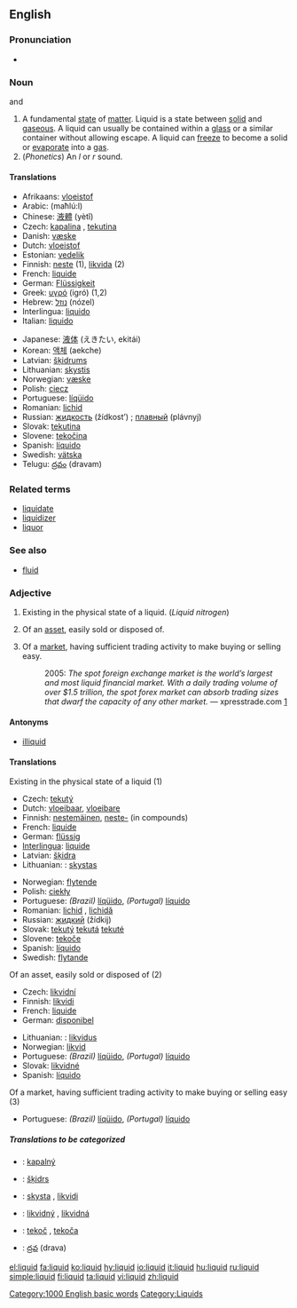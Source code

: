 ==English==

===Pronunciation===
*{{audio|en-us-liquid.ogg|Audio (US)}}

===Noun===
{{en-noun}}  {{countable}} and {{uncountable}}

#A fundamental [[state]] of [[matter]]. Liquid is a state between [[solid]] and [[gaseous]]. A liquid can usually be contained within a [[glass]] or a similar container without allowing escape. A liquid can [[freeze]] to become a solid or [[evaporate]] into a [[gas]].
#(''Phonetics'') An ''l'' or ''r'' sound.

====Translations====
{{top}}
*Afrikaans: [[vloeistof]]
*Arabic: {{ARchar|[[محلول]]}} (maħlú:l) {{m}}
*Chinese: [[液體]] (yètǐ)
*Czech: [[kapalina]] {{f}}, [[tekutina]] {{f}}
*Danish: [[væske]] {{c}}
*Dutch: [[vloeistof]] {{f}}
*Estonian: [[vedelik]]
*Finnish: [[neste]] (1), [[likvida]] (2)
*French: [[liquide]] {{m}}
*German: [[Flüssigkeit]] {{f}}
*Greek: [[υγρό]] (igró) {{f}} (1,2)
*Hebrew: [[נוזל]] (nózel) {{m}}
*Interlingua: [[liquido]]
*Italian: [[liquido]] {{m}}
{{mid}}
*Japanese: [[液体]] (えきたい, ekitái)
*Korean: [[액체]] (aekche)
*Latvian: [[šķidrums]] {{m}}
*Lithuanian: [[skystis]] {{m}}
*Norwegian: [[væske]] {{f}}
*Polish: [[ciecz]] {{f}}
*Portuguese: [[líqüido]] {{m}}
*Romanian: [[lichid]] {{n}}
*Russian: [[жидкость]] (žídkost’) {{f}}; [[плавный]] (plávnyj) {{m}}
*Slovak: [[tekutina]] {{f}}
*Slovene: [[tekočina]] {{f}}
*Spanish: [[líquido]] {{m}}
*Swedish: [[vätska]]
*Telugu: [[ద్రవం]] (dravam)
{{bottom}}

===Related terms===
*[[liquidate]]
*[[liquidizer]]
*[[liquor]]

===See also===
*[[fluid]]

===Adjective===
{{en-adj-more-most}}

#Existing in the physical state of a liquid.  (''Liquid nitrogen'')
# {{finance}} Of an [[asset]], easily sold or disposed of.
# {{finance}} Of a [[market]], having sufficient trading activity to make buying or selling easy.
#: 2005: ''The spot foreign exchange market is the world’s largest and most liquid financial market. With a daily trading volume of over $1.5 trillion, the spot forex market can absorb trading sizes that dwarf the capacity of any other market.'' &mdash; xpresstrade.com [http://www.xpresstrade.com/24hour_liquidity.html]

====Antonyms====
*[[illiquid]]

====Translations====
;Existing in the physical state of a liquid (1)
{{top}}
*Czech: [[tekutý]]
*Dutch: [[vloeibaar]], [[vloeibare]]
*Finnish: [[nestemäinen]], [[neste-]] (in compounds)
*French: [[liquide]] {{m}} {{f}}
*German: [[flüssig]]
*[[Interlingua]]: [[liquide]]
*Latvian: [[šķidra]] {{f}}
*Lithuanian: : [[skystas]] {{m}}
{{mid}}
*Norwegian: [[flytende]]
*Polish: [[ciekły]] {{m}}
*Portuguese: ''(Brazil)'' [[líqüido]], ''(Portugal)'' [[líquido]]
*Romanian: [[lichid]] {{m}}, [[lichidă]] {{f}}
*Russian: [[жидкий]] (žídkij)
*Slovak: [[tekutý]] {{m}} [[tekutá]] {{f}} [[tekuté]] {{n}}
*Slovene: [[tekoče]] {{n}}
*Spanish: [[líquido]]
*Swedish: [[flytande]]
{{bottom}}

;Of an asset, easily sold or disposed of (2)
{{top}}
*Czech: [[likvidní]]
*Finnish: [[likvidi]]
*French: [[liquide]] {{m}} {{f}}
*German: [[disponibel]]
{{mid}}
*Lithuanian: : [[likvidus]] {{m}}
*Norwegian: [[likvid]]
*Portuguese: ''(Brazil)'' [[líqüido]], ''(Portugal)'' [[líquido]]
*Slovak: [[likvidné]] {{n}}
*Spanish: [[líquido]]
{{bottom}}

;Of a market, having sufficient trading activity to make buying or selling easy (3)
{{top}}
{{mid}}
*Portuguese: ''(Brazil)'' [[líqüido]], ''(Portugal)'' [[líquido]]
{{bottom}}

=====Translations to be categorized=====
{{checktrans}}
{{top}}
*{{ttbc|Czech}}: [[kapalný]]
*{{ttbc|Latvian}}: [[šķidrs]] {{m}}
*{{ttbc|Lithuanian}}: [[skysta]] {{f}}, [[likvidi]] {{f}}
{{mid}}
*{{ttbc|Slovak}}: [[likvidný]] {{m}}, [[likvidná]] {{f}}
*{{ttbc|Slovene}}: [[tekoč]] {{m}}, [[tekoča]] {{f}}
*{{ttbc|Telugu}}: [[ద్రవ]] (drava)
{{bottom}}

[[Category:1000 English basic words]]
[[Category:Liquids]]

[[el:liquid]]
[[fa:liquid]]
[[ko:liquid]]
[[hy:liquid]]
[[io:liquid]]
[[it:liquid]]
[[hu:liquid]]
[[ru:liquid]]
[[simple:liquid]]
[[fi:liquid]]
[[ta:liquid]]
[[vi:liquid]]
[[zh:liquid]]